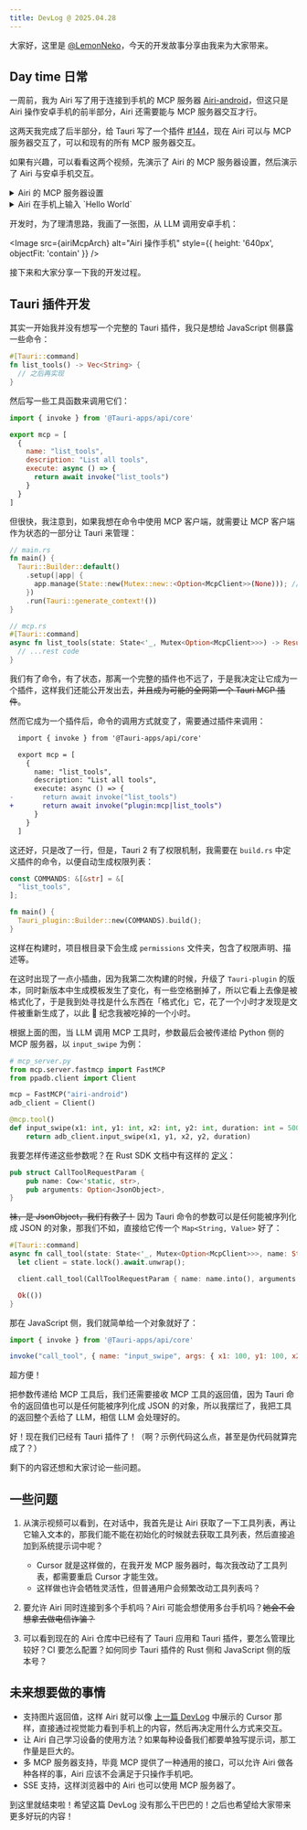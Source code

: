 ```yaml
---
title: DevLog @ 2025.04.28
---
```



大家好，这里是 [@LemonNeko](https://github.com/LemonNekoGH)，今天的开发故事分享由我来为大家带来。

## Day time 日常

一周前，我为 Airi 写了用于连接到手机的 MCP 服务器 [Airi-android](https://github.com/LemonNekoGH/Airi-android)，但这只是 Airi 操作安卓手机的前半部分，Airi 还需要能与 MCP 服务器交互才行。

这两天我完成了后半部分，给 Tauri 写了一个插件 [#144](https://github.com/moeru-ai/Airi/pull/144)，现在 Airi 可以与 MCP 服务器交互了，可以和现有的所有 MCP 服务器交互。

如果有兴趣，可以看看这两个视频，先演示了 Airi 的 MCP 服务器设置，然后演示了 Airi 与安卓手机交互。

<details>
  <summary>Airi 的 MCP 服务器设置</summary>
  <video controls muted style={{ height: '640px' }}>
    <source src="../../static/blog/DevLog-2025.04.28/airi-mcp-settings.mp4"/>
  </video>
</details>

<details>
  <summary>Airi 在手机上输入 `Hello World`</summary>
  <video controls muted>
    <source src="../../static/blog/DevLog-2025.04.28/airi-mcp-input-text.mp4"/>
  </video>
</details>

开发时，为了理清思路，我画了一张图，从 LLM 调用安卓手机：

<Image src={airiMcpArch} alt="Airi 操作手机" style={{ height: '640px', objectFit: 'contain' }} />

接下来和大家分享一下我的开发过程。

## Tauri 插件开发

其实一开始我并没有想写一个完整的 Tauri 插件，我只是想给 JavaScript 侧暴露一些命令：

```rust
#[Tauri::command]
fn list_tools() -> Vec<String> {
  // 之后再实现
}
```

然后写一些工具函数来调用它们：

```javascript
import { invoke } from '@Tauri-apps/api/core'

export mcp = [
  {
    name: "list_tools",
    description: "List all tools",
    execute: async () => {
      return await invoke("list_tools")
    }
  }
]
```

但很快，我注意到，如果我想在命令中使用 MCP 客户端，就需要让 MCP 客户端作为状态的一部分让 Tauri 来管理：

```rust
// main.rs
fn main() {
  Tauri::Builder::default()
    .setup(|app| {
      app.manage(State::new(Mutex::new::<Option<McpClient>>(None))); // 管理状态
    })
    .run(Tauri::generate_context!())
}

// mcp.rs
#[Tauri::command]
async fn list_tools(state: State<'_, Mutex<Option<McpClient>>>) -> Result<Vec<Tool>, String> { // 可以在参数中拿到状态
  // ...rest code
}
```

我们有了命令，有了状态，那离一个完整的插件也不远了，于是我决定让它成为一个插件，这样我们还能公开发出去，~~并且成为可能的全网第一个 Tauri MCP 插件~~。

然而它成为一个插件后，命令的调用方式就变了，需要通过插件来调用：

```diff
  import { invoke } from '@Tauri-apps/api/core'

  export mcp = [
    {
      name: "list_tools",
      description: "List all tools",
      execute: async () => {
-       return await invoke("list_tools")
+       return await invoke("plugin:mcp|list_tools")
      }
    }
  ]
```

这还好，只是改了一行，但是，Tauri 2 有了权限机制，我需要在 `build.rs` 中定义插件的命令，以便自动生成权限列表：

```rust
const COMMANDS: &[&str] = &[
  "list_tools",
];

fn main() {
  Tauri_plugin::Builder::new(COMMANDS).build();
}
```

这样在构建时，项目根目录下会生成 `permissions` 文件夹，包含了权限声明、描述等。

在这时出现了一点小插曲，因为我第二次构建的时候，升级了 `Tauri-plugin` 的版本，同时新版本中生成模板发生了变化，有一些空格删掉了，所以它看上去像是被格式化了，于是我到处寻找是什么东西在「格式化」它，花了一个小时才发现是文件被重新生成了，以此 🤡 纪念我被吃掉的一个小时。

根据上面的图，当 LLM 调用 MCP 工具时，参数最后会被传递给 Python 侧的 MCP 服务器，以 `input_swipe` 为例：

```python
# mcp_server.py
from mcp.server.fastmcp import FastMCP
from ppadb.client import Client

mcp = FastMCP("airi-android")
adb_client = Client()

@mcp.tool()
def input_swipe(x1: int, y1: int, x2: int, y2: int, duration: int = 500):
    return adb_client.input_swipe(x1, y1, x2, y2, duration)
```

我要怎样传递这些参数呢？在 Rust SDK 文档中有这样的 [定义](https://docs.rs/rmcp/0.1.5/rmcp/model/struct.CallToolRequestParam.html)：

```rust
pub struct CallToolRequestParam {
    pub name: Cow<'static, str>,
    pub arguments: Option<JsonObject>,
}
```

~~袜，是 JsonObject，我们有救了！~~ 因为 Tauri 命令的参数可以是任何能被序列化成 JSON 的对象，那我们不如，直接给它传一个 `Map<String, Value>` 好了：

```rust
#[Tauri::command]
async fn call_tool(state: State<'_, Mutex<Option<McpClient>>>, name: String, args: Option<Map<String, Value>>) -> Result<(), ()> {
  let client = state.lock().await.unwrap();

  client.call_tool(CallToolRequestParam { name: name.into(), arguments: args }).await.unwrap();

  Ok(())
}
```

那在 JavaScript 侧，我们就简单给一个对象就好了：

```javascript
import { invoke } from '@Tauri-apps/api/core'

invoke("call_tool", { name: "input_swipe", args: { x1: 100, y1: 100, x2: 200, y2: 200, duration: 500 } })
```

超方便！

把参数传递给 MCP 工具后，我们还需要接收 MCP 工具的返回值，因为 Tauri 命令的返回值也可以是任何能被序列化成 JSON 的对象，所以我摆烂了，我把工具的返回整个丢给了 LLM，相信 LLM 会处理好的。

好！现在我们已经有 Tauri 插件了！（啊？示例代码这么点，甚至是伪代码就算完成了？）

剩下的内容还想和大家讨论一些问题。

## 一些问题

1. 从演示视频可以看到，在对话中，我首先是让 Airi 获取了一下工具列表，再让它输入文本的，那我们能不能在初始化的时候就去获取工具列表，然后直接追加到系统提示词中呢？
   - Cursor 就是这样做的，在我开发 MCP 服务器时，每次我改动了工具列表，都需要重启 Cursor 才能生效。
   - 这样做也许会牺牲灵活性，但普通用户会频繁改动工具列表吗？

2. 要允许 Airi 同时连接到多个手机吗？Airi 可能会想使用多台手机吗？~~她会不会想拿去做电信诈骗？~~
3. 可以看到现在的 Airi 仓库中已经有了 Tauri 应用和 Tauri 插件，要怎么管理比较好？CI 要怎么配置？如何同步 Tauri 插件的 Rust 侧和 JavaScript 侧的版本号？

## 未来想要做的事情

- 支持图片返回值，这样 Airi 就可以像 [上一篇 DevLog](./DevLog-2025.04.22.md) 中展示的 Cursor 那样，直接通过视觉能力看到手机上的内容，然后再决定用什么方式来交互。
- 让 Airi 自己学习设备的使用方法？如果每种设备我们都要单独写提示词，那工作量是巨大的。
- 多 MCP 服务器支持，毕竟 MCP 提供了一种通用的接口，可以允许 Airi 做各种各样的事，Airi 应该不会满足于只操作手机吧。
- SSE 支持，这样浏览器中的 Airi 也可以使用 MCP 服务器了。

到这里就结束啦！希望这篇 DevLog 没有那么干巴巴的！之后也希望给大家带来更多好玩的内容！
